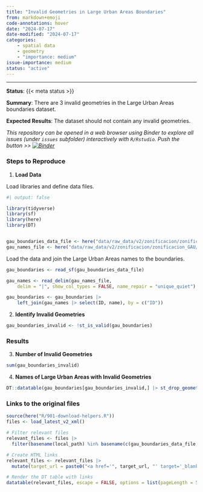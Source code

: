 ```yaml
---
title: "Invalid Geometries in Large Urban Areas Boundaries"
from: markdown+emoji
code-annotations: hover
date: "2024-07-17"
date-modified: "2024-07-17"
categories:
    - spatial data
    - geometry
    - "importance: medium"
issue-importance: medium
status: "active"
---
```


---

**Status**: {{< meta status >}}

**Summary**: There are 3 invalid geometries in the Large Urban Areas boundaries dataset.

**Expected Results**: The dataset should not contain any invalid geometries.

*This repository can be opened in a web browser using Binder to explore all issues (under `issues` subfolder) interactively with `R/Rstudio`. Push the button >> [![Binder](https://mybinder.org/badge_logo.svg)](https://mybinder.org/v2/gh/e-kotov/mitma-data-issues/HEAD?urlpath=rstudio){target="_blank"}*


### Steps to Reproduce


1. **Load Data**

Load libraries and define data files.

```r
#| output: false

library(tidyverse)
library(sf)
library(here)
library(DT)


gau_boundaries_data_file <- here("data/raw_data/v2/zonificacion/zonificacion_GAU/zonificacion_gaus.shp")
gau_names_file <- here("data/raw_data/v2/zonificacion/zonificacion_GAU/nombres_gaus.csv")
```

Load the data and join the Large Urban Areas names to the boundaries.


```r
gau_boundaries <- read_sf(gau_boundaries_data_file)

gau_names <- read_delim(gau_names_file,
    delim = "|", show_col_types = FALSE, name_repair = "unique_quiet")

gau_boundaries <- gau_boundaries |>
    left_join(gau_names |> select(ID, name), by = c("ID"))
```


2. **Identify Invalid Geometries**

```r
gau_boundaries_invalid <- !st_is_valid(gau_boundaries)
```

### Results

3. **Number of Invalid Geometries**

```r
sum(gau_boundaries_invalid)
```

4. **Names of Large Urban Areas with Invalid Geometries**

```r
DT::datatable(gau_boundaries[gau_boundaries_invalid,] |> st_drop_geometry())
```



### Links to the original files

```r
source(here("R/901-download-helpers.R"))
files <- load_latest_v2_xml()

# Filter relevant files
relevant_files <- files |> 
  filter(basename(local_path) %in% basename(c(gau_boundaries_data_file, gau_names_file)) )

# Create HTML links
relevant_files <- relevant_files |> 
  mutate(target_url = paste0("<a href='", target_url, "' target='_blank'>", target_url, "</a>"))

# Render the DT table with links
datatable(relevant_files, escape = FALSE, options = list(pageLength = 5))
```



